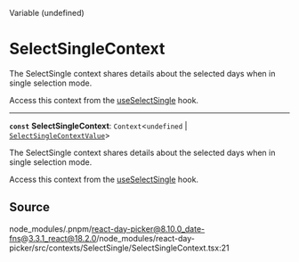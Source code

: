 <SectionTitle>Variable (undefined)</SectionTitle>

# SelectSingleContext

<Description>
The SelectSingle context shares details about the selected days when in
single selection mode.

Access this context from the [useSelectSingle](/docs/api/functions/useSelectSingle.md) hook.

</Description>

---

<a id="undefined" name="undefined"></a>

<SignatureMemberIdentifier>**`const`** **SelectSingleContext**: `Context`\<`undefined` \| [`SelectSingleContextValue`](/docs/api/interfaces/SelectSingleContextValue.md)\></SignatureMemberIdentifier>

The SelectSingle context shares details about the selected days when in
single selection mode.

Access this context from the [useSelectSingle](/docs/api/functions/useSelectSingle.md) hook.

## Source

node_modules/.pnpm/react-day-picker@8.10.0_date-fns@3.3.1_react@18.2.0/node_modules/react-day-picker/src/contexts/SelectSingle/SelectSingleContext.tsx:21
